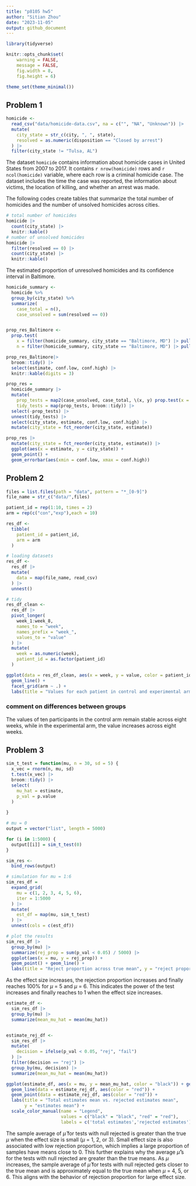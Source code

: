 ```yaml
---
title: "p8105 hw5"
author: "Sitian Zhou"
date: "2023-11-05"
output: github_document
---
```


```r
library(tidyverse)

knitr::opts_chunk$set(
	warning = FALSE,
	message = FALSE,
	fig.width = 8, 
	fig.height = 6)

theme_set(theme_minimal())
```



## Problem 1

```r
homicide <-
  read_csv("data/homicide-data.csv", na = c("", "NA", "Unknown")) |> 
  mutate(
    city_state = str_c(city, ", ", state),
    resolved = as.numeric(disposition == "Closed by arrest")
  ) |> 
  filter(city_state != "Tulsa, AL") 
```
The dataset `homicide` contains information about homicide cases in United States from 2007 to 2017. It contains `r nrow(homicide)` rows and `r ncol(homicide)` variable, where each row is a criminal homicide case. The dataset includes the time the case was reported, the information about victims, the location of killing, and whether an arrest was made. 

The following codes create tables that summarize the total number of homicides and the number of unsolved homicides across cities.
```r
# total number of homicides
homicide |> 
  count(city_state) |> 
  knitr::kable()
# number of unsolved homicides
homicide |> 
  filter(resolved == 0) |> 
  count(city_state) |> 
  knitr::kable()
```

The estimated proportion of unresolved homicides and its confidence interval in Baltimore.

```r
homicide_summary <-
  homicide %>% 
  group_by(city_state) %>% 
  summarize(
    case_total = n(),
    case_unsolved = sum(resolved == 0))


prop_res_Baltimore <-
  prop.test(
    x = filter(homicide_summary, city_state == "Baltimore, MD") |> pull(case_unsolved),
    n = filter(homicide_summary, city_state == "Baltimore, MD") |> pull(case_total))

prop_res_Baltimore|>
  broom::tidy() |> 
  select(estimate, conf.low, conf.high) |> 
  knitr::kable(digits = 3)
```


```r
prop_res = 
  homicide_summary |> 
  mutate(
    prop_tests = map2(case_unsolved, case_total, \(x, y) prop.test(x = x, n = y)),
    tidy_tests = map(prop_tests, broom::tidy)) |> 
  select(-prop_tests) |>  
  unnest(tidy_tests) |>  
  select(city_state, estimate, conf.low, conf.high) |> 
  mutate(city_state = fct_reorder(city_state, estimate))
```



```r
prop_res |> 
  mutate(city_state = fct_reorder(city_state, estimate)) |> 
  ggplot(aes(x = estimate, y = city_state)) + 
  geom_point() + 
  geom_errorbar(aes(xmin = conf.low, xmax = conf.high))

```


## Problem 2


```r
files = list.files(path = "data", pattern = "*_[0-9]")
file_name = str_c("data/",files)

```


```r
patient_id = rep(1:10, times = 2)
arm = rep(c("con","exp"),each = 10)

res_df <-
  tibble(
    patient_id = patient_id,
    arm = arm
  )

# loading datasets
res_df <-
  res_df |> 
  mutate(
    data = map(file_name, read_csv)
  ) |> 
  unnest()

# tidy
res_df_clean <-
  res_df |> 
  pivot_longer(
    week_1:week_8,
    names_to = "week",
    names_prefix = "week_",
    values_to = "value"
  ) |> 
  mutate(
    week = as.numeric(week),
    patient_id = as.factor(patient_id)
  )


```


```r
ggplot(data = res_df_clean, aes(x = week, y = value, color = patient_id)) +
  geom_line() +
  facet_grid(arm ~ .) +
  labs(title = "Values for each patient in control and experimental arms over time")
```

### comment on differences between groups

The values of ten participants in the control arm remain stable across eight weeks, while in the experimental arm, the value increases across eight weeks.



## Problem 3

```r
sim_t_test = function(mu, n = 30, sd = 5) {
  x_vec = rnorm(n, mu, sd)
  t.test(x_vec) |> 
  broom::tidy() |> 
  select(
    mu_hat = estimate,
    p_val = p.value
  )
  
}

# mu = 0
output = vector("list", length = 5000)

for (i in 1:5000) {
  output[[i]] = sim_t_test(0)
}

sim_res <-
  bind_rows(output)

# simulation for mu = 1:6
sim_res_df = 
  expand_grid(
    mu = c(1, 2, 3, 4, 5, 6), 
    iter = 1:5000
  ) |> 
  mutate(
    est_df = map(mu, sim_t_test)
  ) |> 
  unnest(cols = c(est_df))

# plot the results
sim_res_df |> 
  group_by(mu) |> 
  summarize(rej_prop = sum(p_val < 0.05) / 5000) |> 
  ggplot(aes(x = mu, y = rej_prop)) +
  geom_point() + geom_line() +
  labs(title = "Reject proportion across true mean", y = "reject proportion")
```

As the effect size increases, the rejection proportion increases and finally reaches 100% for $\mu$ = 5 and $\mu$ = 6. This indicates the power of the test increases and finally reaches to 1 when the effect size increases.


```r
estimate_df <-
  sim_res_df |> 
  group_by(mu) |> 
  summarize(mean_mu_hat = mean(mu_hat))


estimate_rej_df <-
  sim_res_df |> 
  mutate(
    decision = ifelse(p_val < 0.05, "rej", "fail")
  ) |> 
  filter(decision == "rej") |> 
  group_by(mu, decision) |> 
  summarize(mean_mu_hat = mean(mu_hat))

ggplot(estimate_df, aes(x = mu, y = mean_mu_hat, color = "black")) + geom_line() + geom_point() +
  geom_line(data = estimate_rej_df, aes(color = "red")) + 
  geom_point(data = estimate_rej_df, aes(color = "red")) +
  labs(title = "Total estimates mean vs. rejected estimates mean",
       y = "estimates mean") +
  scale_color_manual(name = "Legend", 
                     values = c("black" = "black", "red" = "red"),
                     labels = c('total estimates','rejected estimates'))

```



The sample average of $\hat{\mu}$ for tests with null rejected is greater than the true $\mu$ when the effect size is small ($\mu$ = 1, 2, or 3). Small effect size is also associated with low rejection proportion, which implies a large proportion of samples have means close to 0. This further explains why the average $\hat{\mu}$'s for the tests with null rejected are greater than the true means. As $\mu$ increases, the sample average of $\hat{\mu}$ for tests with null rejected gets closer to the true mean and is approximately equal to the true mean when $\mu$ = 4, 5, or 6. This aligns with the behavior of rejection proportion for large effect size. 




